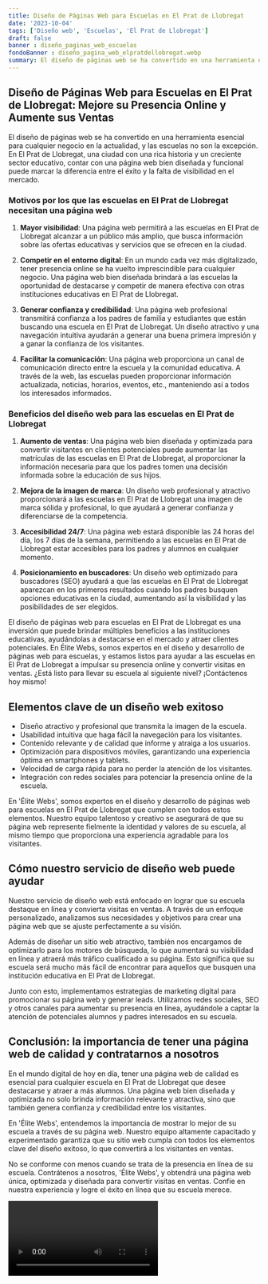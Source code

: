 ```yaml
---
title: Diseño de Páginas Web para Escuelas en El Prat de Llobregat
date: '2023-10-04'
tags: ['Diseño web', 'Escuelas', 'El Prat de Llobregat']
draft: false
banner : diseño_paginas_web_escuelas
fondoBanner : diseño_pagina_web_elpratdellobregat.webp
summary: El diseño de páginas web se ha convertido en una herramienta esencial para cualquier negocio en la actualidad, y las escuelas no son la excepción. En El Prat de Llobregat, una ciudad con una rica historia y un creciente sector educativo, contar con una página web bien diseñada y funcional puede marcar la diferencia entre el éxito y la falta de visibilidad en el mercado.
---
```


## **Diseño de Páginas Web para Escuelas en El Prat de Llobregat: Mejore su Presencia Online y Aumente sus Ventas**

El diseño de páginas web se ha convertido en una herramienta esencial para cualquier negocio en la actualidad, y las escuelas no son la excepción. En El Prat de Llobregat, una ciudad con una rica historia y un creciente sector educativo, contar con una página web bien diseñada y funcional puede marcar la diferencia entre el éxito y la falta de visibilidad en el mercado.

### **Motivos por los que las escuelas en El Prat de Llobregat necesitan una página web**

1. **Mayor visibilidad**: Una página web permitirá a las escuelas en El Prat de Llobregat alcanzar a un público más amplio, que busca información sobre las ofertas educativas y servicios que se ofrecen en la ciudad.

2. **Competir en el entorno digital**: En un mundo cada vez más digitalizado, tener presencia online se ha vuelto imprescindible para cualquier negocio. Una página web bien diseñada brindará a las escuelas la oportunidad de destacarse y competir de manera efectiva con otras instituciones educativas en El Prat de Llobregat.

3. **Generar confianza y credibilidad**: Una página web profesional transmitirá confianza a los padres de familia y estudiantes que están buscando una escuela en El Prat de Llobregat. Un diseño atractivo y una navegación intuitiva ayudarán a generar una buena primera impresión y a ganar la confianza de los visitantes.

4. **Facilitar la comunicación**: Una página web proporciona un canal de comunicación directo entre la escuela y la comunidad educativa. A través de la web, las escuelas pueden proporcionar información actualizada, noticias, horarios, eventos, etc., manteniendo así a todos los interesados informados.

### **Beneficios del diseño web para las escuelas en El Prat de Llobregat**

1. **Aumento de ventas**: Una página web bien diseñada y optimizada para convertir visitantes en clientes potenciales puede aumentar las matrículas de las escuelas en El Prat de Llobregat, al proporcionar la información necesaria para que los padres tomen una decisión informada sobre la educación de sus hijos.

2. **Mejora de la imagen de marca**: Un diseño web profesional y atractivo proporcionará a las escuelas en El Prat de Llobregat una imagen de marca sólida y profesional, lo que ayudará a generar confianza y diferenciarse de la competencia.

3. **Accesibilidad 24/7**: Una página web estará disponible las 24 horas del día, los 7 días de la semana, permitiendo a las escuelas en El Prat de Llobregat estar accesibles para los padres y alumnos en cualquier momento.

4. **Posicionamiento en buscadores**: Un diseño web optimizado para buscadores (SEO) ayudará a que las escuelas en El Prat de Llobregat aparezcan en los primeros resultados cuando los padres busquen opciones educativas en la ciudad, aumentando así la visibilidad y las posibilidades de ser elegidos.

El diseño de páginas web para escuelas en El Prat de Llobregat es una inversión que puede brindar múltiples beneficios a las instituciones educativas, ayudándolas a destacarse en el mercado y atraer clientes potenciales. En Élite Webs, somos expertos en el diseño y desarrollo de páginas web para escuelas, y estamos listos para ayudar a las escuelas en El Prat de Llobregat a impulsar su presencia online y convertir visitas en ventas. ¿Está listo para llevar su escuela al siguiente nivel? ¡Contáctenos hoy mismo!

<GifSeo />

<Cta />

## Elementos clave de un diseño web exitoso

- Diseño atractivo y profesional que transmita la imagen de la escuela.
- Usabilidad intuitiva que haga fácil la navegación para los visitantes.
- Contenido relevante y de calidad que informe y atraiga a los usuarios.
- Optimización para dispositivos móviles, garantizando una experiencia óptima en smartphones y tablets.
- Velocidad de carga rápida para no perder la atención de los visitantes.
- Integración con redes sociales para potenciar la presencia online de la escuela.

En 'Élite Webs', somos expertos en el diseño y desarrollo de páginas web para escuelas en El Prat de Llobregat que cumplen con todos estos elementos. Nuestro equipo talentoso y creativo se asegurará de que su página web represente fielmente la identidad y valores de su escuela, al mismo tiempo que proporciona una experiencia agradable para los visitantes.

## Cómo nuestro servicio de diseño web puede ayudar

Nuestro servicio de diseño web está enfocado en lograr que su escuela destaque en línea y convierta visitas en ventas. A través de un enfoque personalizado, analizamos sus necesidades y objetivos para crear una página web que se ajuste perfectamente a su visión.

Además de diseñar un sitio web atractivo, también nos encargamos de optimizarlo para los motores de búsqueda, lo que aumentará su visibilidad en línea y atraerá más tráfico cualificado a su página. Esto significa que su escuela será mucho más fácil de encontrar para aquellos que busquen una institución educativa en El Prat de Llobregat.

Junto con esto, implementamos estrategias de marketing digital para promocionar su página web y generar leads. Utilizamos redes sociales, SEO y otros canales para aumentar su presencia en línea, ayudándole a captar la atención de potenciales alumnos y padres interesados en su escuela.

## Conclusión: la importancia de tener una página web de calidad y contratarnos a nosotros

En el mundo digital de hoy en día, tener una página web de calidad es esencial para cualquier escuela en El Prat de Llobregat que desee destacarse y atraer a más alumnos. Una página web bien diseñada y optimizada no solo brinda información relevante y atractiva, sino que también genera confianza y credibilidad entre los visitantes.

En 'Élite Webs', entendemos la importancia de mostrar lo mejor de su escuela a través de su página web. Nuestro equipo altamente capacitado y experimentado garantiza que su sitio web cumpla con todos los elementos clave del diseño exitoso, lo que convertirá a los visitantes en ventas.

No se conforme con menos cuando se trata de la presencia en línea de su escuela. Contrátenos a nosotros, 'Élite Webs', y obtendrá una página web única, optimizada y diseñada para convertir visitas en ventas. Confíe en nuestra experiencia y logre el éxito en línea que su escuela merece.

<Video />

<CtaBot job='Escuelas' city='El Prat de Llobregat'/>

<Gmaps query='El Prat de Llobregat+españa+maps' />